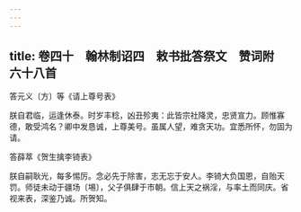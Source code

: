 ```yaml
---
---
---
```

title: 卷四十　翰林制诏四　敕书批答祭文　赞词附　六十八首
---



答元义〔方〕等《请上尊号表》

朕自君临，运逢休泰。时岁丰稔，凶丑殄夷：此皆宗社降灵，忠贤宣力。顾惟寡德，敢受鸿名？卿中发恳诚，上尊美号。虽属人望，难贪天功。宜悉所怀，勿固为请。

答薛萃《贺生擒李锜表》

朕自嗣耿光，每多惕厉。念必先于除害，志无忘于安人。李锜大负国恩，自贻天罚。师徒未动于疆场〔埸〕，父子俱肆于市朝。信上天之祸淫，与率土而同庆。省视来表，深鉴乃诚。所贺知。